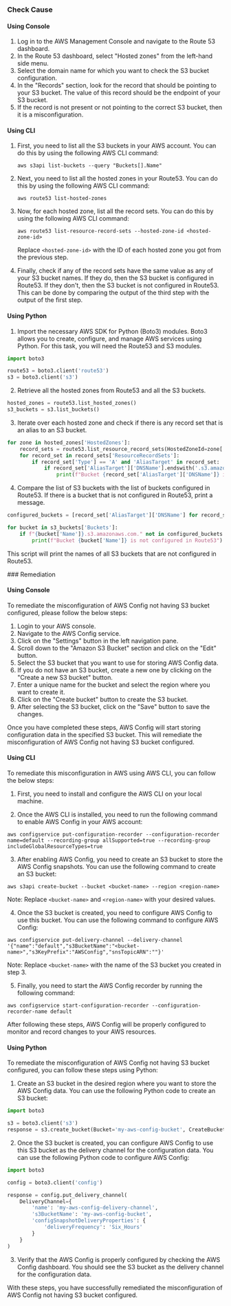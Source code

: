 

<Tabs><Tab title='Cause'>
### Check Cause

#### Using Console

1. Log in to the AWS Management Console and navigate to the Route 53 dashboard.
2. In the Route 53 dashboard, select "Hosted zones" from the left-hand side menu.
3. Select the domain name for which you want to check the S3 bucket configuration.
4. In the "Records" section, look for the record that should be pointing to your S3 bucket. The value of this record should be the endpoint of your S3 bucket.
5. If the record is not present or not pointing to the correct S3 bucket, then it is a misconfiguration.

#### Using CLI

1. First, you need to list all the S3 buckets in your AWS account. You can do this by using the following AWS CLI command:

   ```
   aws s3api list-buckets --query "Buckets[].Name"
   ```

2. Next, you need to list all the hosted zones in your Route53. You can do this by using the following AWS CLI command:

   ```
   aws route53 list-hosted-zones
   ```

3. Now, for each hosted zone, list all the record sets. You can do this by using the following AWS CLI command:

   ```
   aws route53 list-resource-record-sets --hosted-zone-id <hosted-zone-id>
   ```
   Replace `<hosted-zone-id>` with the ID of each hosted zone you got from the previous step.

4. Finally, check if any of the record sets have the same value as any of your S3 bucket names. If they do, then the S3 bucket is configured in Route53. If they don't, then the S3 bucket is not configured in Route53. This can be done by comparing the output of the third step with the output of the first step.

#### Using Python

1. Import the necessary AWS SDK for Python (Boto3) modules. Boto3 allows you to create, configure, and manage AWS services using Python. For this task, you will need the Route53 and S3 modules.

```python
import boto3

route53 = boto3.client('route53')
s3 = boto3.client('s3')
```

2. Retrieve all the hosted zones from Route53 and all the S3 buckets. 

```python
hosted_zones = route53.list_hosted_zones()
s3_buckets = s3.list_buckets()
```

3. Iterate over each hosted zone and check if there is any record set that is an alias to an S3 bucket. 

```python
for zone in hosted_zones['HostedZones']:
    record_sets = route53.list_resource_record_sets(HostedZoneId=zone['Id'])
    for record_set in record_sets['ResourceRecordSets']:
        if record_set['Type'] == 'A' and 'AliasTarget' in record_set:
            if record_set['AliasTarget']['DNSName'].endswith('.s3.amazonaws.com.'):
                print(f"Bucket {record_set['AliasTarget']['DNSName']} is configured in Route53")
```

4. Compare the list of S3 buckets with the list of buckets configured in Route53. If there is a bucket that is not configured in Route53, print a message.

```python
configured_buckets = [record_set['AliasTarget']['DNSName'] for record_set in record_sets['ResourceRecordSets'] if record_set['Type'] == 'A' and 'AliasTarget' in record_set and record_set['AliasTarget']['DNSName'].endswith('.s3.amazonaws.com.')]

for bucket in s3_buckets['Buckets']:
    if f"{bucket['Name']}.s3.amazonaws.com." not in configured_buckets:
        print(f"Bucket {bucket['Name']} is not configured in Route53")
```

This script will print the names of all S3 buckets that are not configured in Route53.

</Tab>

<Tab title='Remediation'>
### Remediation

#### Using Console

To remediate the misconfiguration of AWS Config not having S3 bucket configured, please follow the below steps:

1. Login to your AWS console.
2. Navigate to the AWS Config service.
3. Click on the "Settings" button in the left navigation pane.
4. Scroll down to the "Amazon S3 Bucket" section and click on the "Edit" button.
5. Select the S3 bucket that you want to use for storing AWS Config data.
6. If you do not have an S3 bucket, create a new one by clicking on the "Create a new S3 bucket" button.
7. Enter a unique name for the bucket and select the region where you want to create it.
8. Click on the "Create bucket" button to create the S3 bucket.
9. After selecting the S3 bucket, click on the "Save" button to save the changes.

Once you have completed these steps, AWS Config will start storing configuration data in the specified S3 bucket. This will remediate the misconfiguration of AWS Config not having S3 bucket configured.

#### Using CLI

To remediate this misconfiguration in AWS using AWS CLI, you can follow the below steps:

1. First, you need to install and configure the AWS CLI on your local machine.

2. Once the AWS CLI is installed, you need to run the following command to enable AWS Config in your AWS account:

```
aws configservice put-configuration-recorder --configuration-recorder name=default --recording-group allSupported=true --recording-group includeGlobalResourceTypes=true
```

3. After enabling AWS Config, you need to create an S3 bucket to store the AWS Config snapshots. You can use the following command to create an S3 bucket:

```
aws s3api create-bucket --bucket <bucket-name> --region <region-name>
```

Note: Replace `<bucket-name>` and `<region-name>` with your desired values.

4. Once the S3 bucket is created, you need to configure AWS Config to use this bucket. You can use the following command to configure AWS Config:

```
aws configservice put-delivery-channel --delivery-channel '{"name":"default","s3BucketName":"<bucket-name>","s3KeyPrefix":"AWSConfig","snsTopicARN":""}'
```

Note: Replace `<bucket-name>` with the name of the S3 bucket you created in step 3.

5. Finally, you need to start the AWS Config recorder by running the following command:

```
aws configservice start-configuration-recorder --configuration-recorder-name default
```

After following these steps, AWS Config will be properly configured to monitor and record changes to your AWS resources.

#### Using Python

To remediate the misconfiguration of AWS Config not having S3 bucket configured, you can follow these steps using Python:

1. Create an S3 bucket in the desired region where you want to store the AWS Config data. You can use the following Python code to create an S3 bucket:

```python
import boto3

s3 = boto3.client('s3')
response = s3.create_bucket(Bucket='my-aws-config-bucket', CreateBucketConfiguration={'LocationConstraint': 'us-east-1'})
```

2. Once the S3 bucket is created, you can configure AWS Config to use this S3 bucket as the delivery channel for the configuration data. You can use the following Python code to configure AWS Config:

```python
import boto3

config = boto3.client('config')

response = config.put_delivery_channel(
    DeliveryChannel={
        'name': 'my-aws-config-delivery-channel',
        's3BucketName': 'my-aws-config-bucket',
        'configSnapshotDeliveryProperties': {
            'deliveryFrequency': 'Six_Hours'
        }
    }
)
```

3. Verify that the AWS Config is properly configured by checking the AWS Config dashboard. You should see the S3 bucket as the delivery channel for the configuration data.

With these steps, you have successfully remediated the misconfiguration of AWS Config not having S3 bucket configured.


</Tab>
</Tabs>